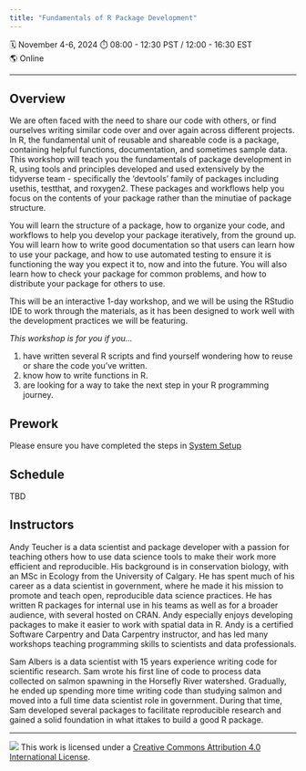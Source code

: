 ```yaml
---
title: "Fundamentals of R Package Development"
---
```


🗓️ November 4-6, 2024 ⏱️ 08:00 - 12:30 PST / 12:00 - 16:30 EST\
🌎 Online

------------------------------------------------------------------------

## Overview

We are often faced with the need to share our code with others, or find ourselves writing similar code over and over again across different projects.
In R, the fundamental unit of reusable and shareable code is a package, containing helpful functions, documentation, and sometimes sample data.
This workshop will teach you the fundamentals of package development in R, using tools and principles developed and used extensively by the tidyverse team - specifically the 'devtools' family of packages including usethis, testthat, and roxygen2.
These packages and workflows help you focus on the contents of your package rather than the minutiae of package structure.

You will learn the structure of a package, how to organize your code, and workflows to help you develop your package iteratively, from the ground up.
You will learn how to write good documentation so that users can learn how to use your package, and how to use automated testing to ensure it is functioning the way you expect it to, now and into the future.
You will also learn how to check your package for common problems, and how to distribute your package for others to use.

This will be an interactive 1-day workshop, and we will be using the RStudio IDE to work through the materials, as it has been designed to work well with the development practices we will be featuring.

*This workshop is for you if you...*

1.  have written several R scripts and find yourself wondering how to reuse or share the code you've written.
2.  know how to write functions in R.
3.  are looking for a way to take the next step in your R programming journey.

## Prework

Please ensure you have completed the steps in [System Setup](setup.html)

## Schedule

TBD

## Instructors

Andy Teucher is a data scientist and package developer with a passion for teaching others how to use data science tools to make their work more efficient and reproducible.
His background is in conservation biology, with an MSc in Ecology from the University of Calgary.
He has spent much of his career as a data scientist in government, where he made it his mission to promote and teach open, reproducible data science practices.
He has written R packages for internal use in his teams as well as for a broader audience, with several hosted on CRAN.
Andy especially enjoys developing packages to make it easier to work with spatial data in R.
Andy is a certified Software Carpentry and Data Carpentry instructor, and has led many workshops teaching programming skills to scientists and data professionals.

Sam Albers is a data scientist with 15 years experience writing code for scientific research.
Sam wrote his first line of code to process data collected on salmon spawning in the Horsefly River watershed.
Gradually, he ended up spending more time writing code than studying salmon and moved into a full time data scientist role in government.
During that time, Sam developed several packages to facilitate reproducible research and gained a solid foundation in what ittakes to build a good R package.

------------------------------------------------------------------------

![](https://i.creativecommons.org/l/by/4.0/88x31.png) This work is licensed under a [Creative Commons Attribution 4.0 International License](https://creativecommons.org/licenses/by/4.0/).
